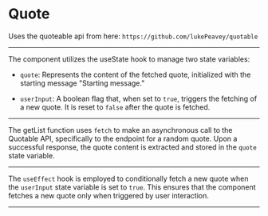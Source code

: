 

<Meta of={QuoteStories} />

# Quote

Uses the quoteable api from here: `https://github.com/lukePeavey/quotable`

---

The component utilizes the useState hook to manage two state variables:

- `quote`: Represents the content of the fetched quote, initialized with the starting message "Starting message."

- `userInput`: A boolean flag that, when set to `true`, triggers the fetching of a new quote. It is reset to `false` after the quote is fetched.

---

The getList function uses `fetch` to make an asynchronous call to the Quotable API, specifically to the endpoint for a random quote. Upon a successful response, the quote content is extracted and stored in the `quote` state variable.

---

The `useEffect` hook is employed to conditionally fetch a new quote when the `userInput` state variable is set to `true`. This ensures that the component fetches a new quote only when triggered by user interaction.


---

<Story of={QuoteStories.Primary} />
